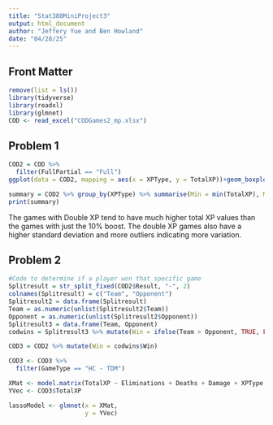 ```yaml
---
title: "Stat380MiniProject3"
output: html_document
author: "Jeffery Yue and Ben Howland"
date: "04/28/25"
---
```


## Front Matter
```r
remove(list = ls())
library(tidyverse)
library(readxl)
library(glmnet)
COD <- read_excel("CODGames2_mp.xlsx")
```


## Problem 1
```r
COD2 = COD %>% 
  filter(FullPartial == "Full")
ggplot(data = COD2, mapping = aes(x = XPType, y = TotalXP))+geom_boxplot()+labs(x = "XP Type", y = "Total XP")
```
```r
summary = COD2 %>% group_by(XPType) %>% summarise(Min = min(TotalXP), Max = max(TotalXP), Mean = mean(TotalXP), Median = median(TotalXP), StdDev = sd(TotalXP))
print(summary)
```
The games with Double XP tend to have much higher total XP values than the games with just the 10% boost. The double XP games also have a higher standard deviation and more outliers indicating more variation. 


## Problem 2

```r
#Code to determine if a player won that specific game
Splitresult = str_split_fixed(COD2$Result, "-", 2)
colnames(Splitresult) = c("Team", "Opponent")
Splitresult2 = data.frame(Splitresult)
Team = as.numeric(unlist(Splitresult2$Team))
Opponent = as.numeric(unlist(Splitresult2$Opponent))
Splitresult3 = data.frame(Team, Opponent)
codwins = Splitresult3 %>% mutate(Win = ifelse(Team > Opponent, TRUE, FALSE), Loss = ifelse(Team < Opponent, TRUE, FALSE), Draw = ifelse(Team == Opponent, TRUE, FALSE))

COD3 = COD2 %>% mutate(Win = codwins$Win)
```

```r
COD3 <- COD3 %>%
  filter(GameType == "HC - TDM")

XMat <- model.matrix(TotalXP ~ Eliminations + Deaths + Damage + XPType + Win, data = COD3)[,-1]
YVec <- COD3$TotalXP

lassoModel <- glmnet(x = XMat,
                     y = YVec)
```

